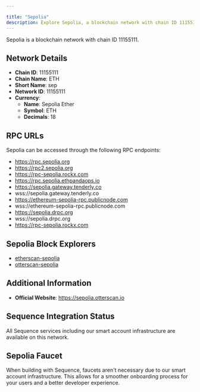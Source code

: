 ```yaml
---

title: "Sepolia"
description: Explore Sepolia, a blockchain network with chain ID 11155111. Learn about its native currency, Sepolia Ether, and how to interact with the network.
---
```




Sepolia is a blockchain network with chain ID 11155111.

## Network Details

- **Chain ID**: 11155111
- **Chain Name**: ETH
- **Short Name**: sep
- **Network ID**: 11155111
- **Currency**: 
  - **Name**: Sepolia Ether
  - **Symbol**: ETH
  - **Decimals**: 18

## RPC URLs

Sepolia can be accessed through the following RPC endpoints:

- https://rpc.sepolia.org
- https://rpc2.sepolia.org
- https://rpc-sepolia.rockx.com
- https://rpc.sepolia.ethpandaops.io
- https://sepolia.gateway.tenderly.co
- wss://sepolia.gateway.tenderly.co
- https://ethereum-sepolia-rpc.publicnode.com
- wss://ethereum-sepolia-rpc.publicnode.com
- https://sepolia.drpc.org
- wss://sepolia.drpc.org
- https://rpc-sepolia.rockx.com

## Sepolia Block Explorers

- [etherscan-sepolia](https://sepolia.etherscan.io)
- [otterscan-sepolia](https://sepolia.otterscan.io)

## Additional Information

- **Official Website**: https://sepolia.otterscan.io

## Sequence Integration Status

All Sequence services including our smart account infrastructure are available on this network.

## Sepolia Faucet

When building with Sequence, faucets aren't necessary due to our smart account infrastructure. This allows for a smoother onboarding process for your users and a better developer experience.
